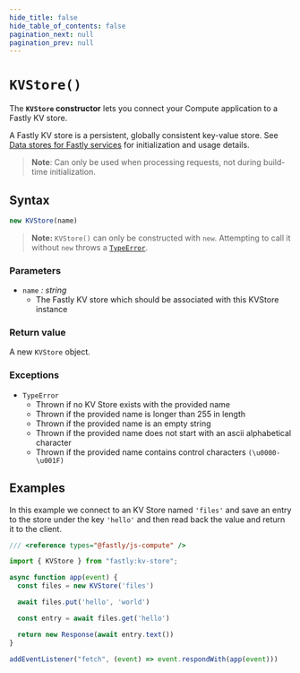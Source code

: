 ```yaml
---
hide_title: false
hide_table_of_contents: false
pagination_next: null
pagination_prev: null
---
```

# `KVStore()`

The **`KVStore` constructor** lets you connect your Compute application to a Fastly KV store.

A Fastly KV store is a persistent, globally consistent key-value store. See [Data stores for Fastly services](https://developer.fastly.com/learning/concepts/kv-stores/#kv-stores) for initialization and usage details.

>**Note**: Can only be used when processing requests, not during build-time initialization.

## Syntax

```js
new KVStore(name)
```

> **Note:** `KVStore()` can only be constructed with `new`. Attempting to call it without `new` throws a [`TypeError`](../../globals/TypeError/TypeError.mdx).

### Parameters

- `name` _: string_
  - The Fastly KV store which should be associated with this KVStore instance
  
### Return value

A new `KVStore` object.

### Exceptions

- `TypeError`
  - Thrown if no KV Store exists with the provided name
  - Thrown if the provided name is longer than 255 in length
  - Thrown if the provided name is an empty string
  - Thrown if the provided name does not start with an ascii alphabetical character 
  - Thrown if the provided name contains control characters `(\u0000-\u001F)`

## Examples

In this example we connect to an KV Store named `'files'` and save an entry to the store under the key `'hello'` and then read back the value and return it to the client.

```js
/// <reference types="@fastly/js-compute" />

import { KVStore } from "fastly:kv-store";

async function app(event) {
  const files = new KVStore('files')

  await files.put('hello', 'world')

  const entry = await files.get('hello')

  return new Response(await entry.text())
}

addEventListener("fetch", (event) => event.respondWith(app(event)))

```

